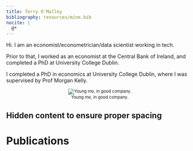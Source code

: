```yaml
---
title: Terry O'Malley 
bibliography: resources/mine.bib
nocite: |
  @*
---
```


Hi. I am an economist/econometrician/data scientist working in tech.

Prior to that, I worked as an economist at the Central Bank of Ireland, and completed a PhD at University College Dublin.

I completed a PhD in economics at University College Dublin, where I was supervised by Prof Morgan Kelly.

::: {.figure-caption style="text-align: center; font-size: 0.8em;"}
![Young me, in good company.](resources/me.png)
:::

::: {.content-hidden}
# Hidden content to ensure proper spacing
:::

# Publications {#publications}

::: {#refs}
:::
